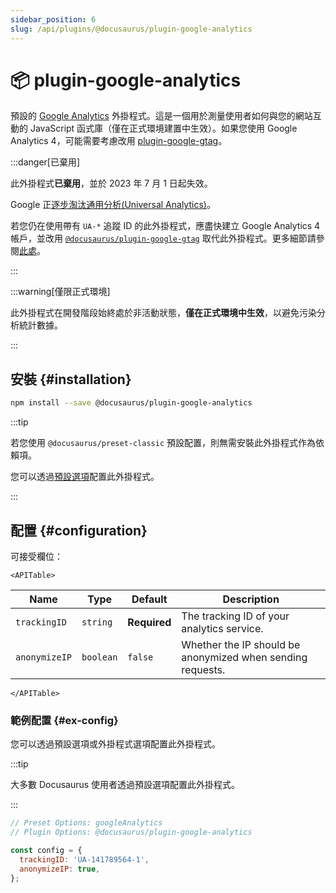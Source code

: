 ```yaml
---
sidebar_position: 6
slug: /api/plugins/@docusaurus/plugin-google-analytics
---
```


# 📦 plugin-google-analytics


預設的 [Google Analytics](https://developers.google.com/analytics/devguides/collection/analyticsjs/) 外掛程式。這是一個用於測量使用者如何與您的網站互動的 JavaScript 函式庫（僅在正式環境建置中生效）。如果您使用 Google Analytics 4，可能需要考慮改用 [plugin-google-gtag](./plugin-google-gtag.mdx)。

:::danger[已棄用]

此外掛程式**已棄用**，並於 2023 年 7 月 1 日起失效。

Google 正[逐步淘汰通用分析(Universal Analytics)](https://blog.google/products/marketingplatform/analytics/prepare-for-future-with-google-analytics-4/)。

若您仍在使用帶有 `UA-*` 追蹤 ID 的此外掛程式，應盡快建立 Google Analytics 4 帳戶，並改用 [`@docusaurus/plugin-google-gtag`](./plugin-google-gtag.mdx) 取代此外掛程式。更多細節請參閱[此處](https://github.com/facebook/docusaurus/issues/7221)。

:::

:::warning[僅限正式環境]

此外掛程式在開發階段始終處於非活動狀態，**僅在正式環境中生效**，以避免污染分析統計數據。

:::

## 安裝 {#installation}

```bash npm2yarn
npm install --save @docusaurus/plugin-google-analytics
```

:::tip

若您使用 `@docusaurus/preset-classic` 預設配置，則無需安裝此外掛程式作為依賴項。

您可以透過[預設選項](../../using-plugins.mdx#docusauruspreset-classic)配置此外掛程式。

:::

## 配置 {#configuration}

可接受欄位：

```mdx-code-block
<APITable>
```

| Name | Type | Default | Description |
| --- | --- | --- | --- |
| `trackingID` | `string` | **Required** | The tracking ID of your analytics service. |
| `anonymizeIP` | `boolean` | `false` | Whether the IP should be anonymized when sending requests. |

```mdx-code-block
</APITable>
```

### 範例配置 {#ex-config}

您可以透過預設選項或外掛程式選項配置此外掛程式。

:::tip

大多數 Docusaurus 使用者透過預設選項配置此外掛程式。

:::

```js config-tabs
// Preset Options: googleAnalytics
// Plugin Options: @docusaurus/plugin-google-analytics

const config = {
  trackingID: 'UA-141789564-1',
  anonymizeIP: true,
};
```